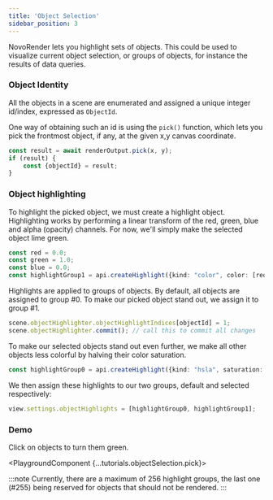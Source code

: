 ```yaml
---
title: 'Object Selection'
sidebar_position: 3
---
```



NovoRender lets you highlight sets of objects.
This could be used to visualize current object selection, or groups of objects, for instance the results of data queries.

### Object Identity

All the objects in a scene are enumerated and assigned a unique integer id/index, expressed as `ObjectId`.

One way of obtaining such an id is using the `pick()` function, which lets you pick the frontmost object, if any, at the given x,y canvas coordinate.

```typescript
const result = await renderOutput.pick(x, y);
if (result) {
    const {objectId} = result;
}
```

### Object highlighting

To highlight the picked object, we must create a highlight object.
Highlighting works by performing a linear transform of the red, green, blue and alpha (opacity) channels.
For now, we'll simply make the selected object lime green.

```typescript
const red = 0.0;
const green = 1.0;
const blue = 0.0;
const highlightGroup1 = api.createHighlight({kind: "color", color: [red,green,blue]});
```

Highlights are applied to groups of objects.
By default, all objects are assigned to group #0.
To make our picked object stand out, we assign it to group #1.

```typescript
scene.objectHighlighter.objectHighlightIndices[objectId] = 1;
scene.objectHighlighter.commit(); // call this to commit all changes
```

To make our selected objects stand out even further, we make all other objects less colorful by halving their color saturation.

```typescript
const highlightGroup0 = api.createHighlight({kind: "hsla", saturation: 0.5});
```

We then assign these highlights to our two groups, default and selected respectively:

```typescript
view.settings.objectHighlights = [highlightGroup0, highlightGroup1];
```

### Demo

Click on objects to turn them green.

<PlaygroundComponent {...tutorials.objectSelection.pick}></PlaygroundComponent>

:::note
Currently, there are a maximum of 256 highlight groups, the last one (#255) being reserved for objects that should not be rendered.
:::
